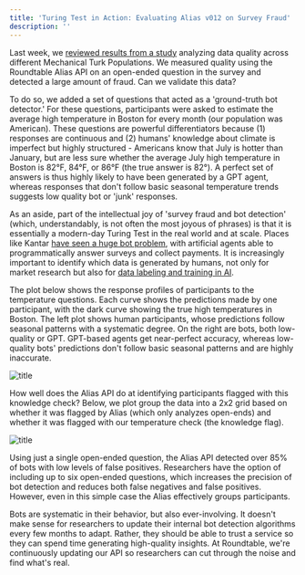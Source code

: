```yaml
---
title: 'Turing Test in Action: Evaluating Alias v012 on Survey Fraud'
description: ''
---
```


Last week, we [reviewed results from a study](https://blog.roundtable.ai/post/measuring-data-quality-on-amazons-mechanical-turk) analyzing data quality across different Mechanical Turk Populations. We measured quality using the Roundtable Alias API on an open-ended question in the survey and detected a large amount of fraud. Can we validate this data?

To do so, we added a set of questions that acted as a 'ground-truth bot detector.' For these questions, participants were asked to estimate the average high temperature in Boston for every month (our population was American). These questions are powerful differentiators because (1) responses are continuous and (2) humans' knowledge about climate is imperfect but highly structured - Americans know that July is hotter than January, but are less sure whether the average July high temperature in Boston is 82°F, 84°F, or 86°F (the true answer is 82°). A perfect set of answers is thus highly likely to have been generated by a GPT agent, whereas responses that don't follow basic seasonal temperature trends suggests low quality bot or 'junk' responses.

As an aside, part of the intellectual joy of 'survey fraud and bot detection' (which, understandably, is not often the most joyous of phrases) is that it is essentially a modern-day Turing Test in the real world and at scale. Places like Kantar [have seen a huge bot problem](https://www.kantar.com/company-news/kantar-partners-with-realeyes-to-tackle-billion-dollar-survey-fraud-problem), with artificial agents able to programmatically answer surveys and collect payments. It is increasingly important to identify which data is generated by humans, not only for market research but also for [data labeling and training in AI](https://arxiv.org/abs/2305.17493v2).

The plot below shows the response profiles of participants to the temperature questions. Each curve shows the predictions made by one participant, with the dark curve showing the true high temperatures in Boston. The left plot shows human participants, whose predictions follow seasonal patterns with a systematic degree. On the right are bots, both low-quality or GPT. GPT-based agents get near-perfect accuracy, whereas low-quality bots' predictions don't follow basic seasonal patterns and are highly inaccurate.

![title](/images/blog/temp_curves.png)

How well does the Alias API do at identifying participants flagged with this knowledge check? Below, we plot group the data into a 2x2 grid based on whether it was flagged by Alias (which only analyzes open-ends) and whether it was flagged with our temperature check (the knowledge flag).

![title](/images/blog/2x2.png)

Using just a single open-ended question, the Alias API detected over 85% of bots with low levels of false positives. Researchers have the option of including up to six open-ended questions, which increases the precision of bot detection and reduces both false negatives and false positives. However, even in this simple case the Alias effectively groups participants.

Bots are systematic in their behavior, but also ever-involving. It doesn't make sense for researchers to update their internal bot detection algorithms every few months to adapt. Rather, they should be able to trust a service so they can spend time generating high-quality insights. At Roundtable, we're continuously updating our API so researchers can cut through the noise and find what's real.